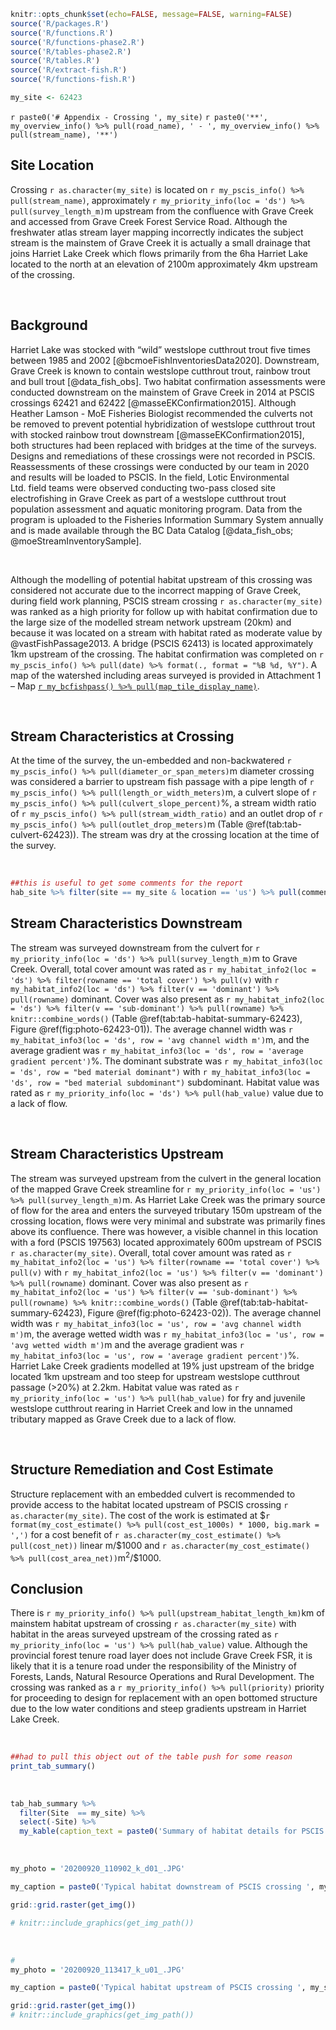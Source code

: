 
```r
knitr::opts_chunk$set(echo=FALSE, message=FALSE, warning=FALSE)
source('R/packages.R')
source('R/functions.R')
source('R/functions-phase2.R')
source('R/tables-phase2.R')
source('R/tables.R')
source('R/extract-fish.R')
source('R/functions-fish.R')


```



```r
my_site <- 62423
```


`r paste0('# Appendix - Crossing ', my_site)`{-} 
`r paste0('**', my_overview_info() %>% pull(road_name), ' - ', my_overview_info() %>% pull(stream_name), '**')`


## Site Location {-}

Crossing `r as.character(my_site)` is located on `r my_pscis_info() %>% pull(stream_name)`, approximately `r my_priority_info(loc = 'ds') %>% pull(survey_length_m)`m upstream from the confluence with Grave Creek and accessed from Grave Creek Forest Service Road.  Although the freshwater atlas stream layer mapping incorrectly indicates the subject stream is the mainstem of Grave Creek it is actually a small drainage that joins Harriet Lake Creek which flows primarily from the 6ha Harriet Lake located to the north at an elevation of 2100m approximately 4km upstream of the crossing.

<br>

## Background {-}

Harriet Lake was stocked with "wild" westslope cutthrout trout five times between 1985 and 2002 [@bcmoeFishInventoriesData2020].  Downstream, Grave Creek is known to contain westslope cutthrout trout, rainbow trout and bull trout [@data_fish_obs]. Two habitat confirmation assessments were conducted downstream on the mainstem of Grave Creek in 2014 at PSCIS crossings 62421 and 62422 [@masseEKConfirmation2015]. Although Heather Lamson - MoE Fisheries Biologist recommended the culverts not be removed to prevent potential hybridization of westslope cutthrout trout with stocked rainbow trout downstream [@masseEKConfirmation2015], both structures had been replaced with bridges at the time of the surveys. Designs and remediations of these crossings were not recorded in PSCIS. Reassessments of these crossings were conducted by our team in 2020 and results will be loaded to PSCIS. In the field, Lotic Environmental Ltd. field teams were observed conducting two-pass closed site electrofishing in Grave Creek as part of a westslope cutthrout trout population assessment and aquatic monitoring program. Data from the program is uploaded to the Fisheries Information Summary System annually and is made available through the BC Data Catalog [@data_fish_obs; @moeStreamInventorySample].

<br>

 
Although the modelling of potential habitat upstream of this crossing was considered not accurate due to the incorrect mapping of Grave Creek, during field work planning, PSCIS stream crossing `r as.character(my_site)` was ranked as a high priority for follow up with habitat confirmation due to the large size of the modelled stream network upstream (20km) and because it was located on a stream with habitat rated as moderate value by @vastFishPassage2013. A bridge (PSCIS 62413) is located approximately 1km upstream of the crossing. The habitat confirmation was completed on `r my_pscis_info() %>% pull(date) %>% format(., format = "%B %d, %Y")`.  A map of the watershed including areas surveyed is provided in Attachment 1 – Map [`r my_bcfishpass() %>% pull(map_tile_display_name)`](`r my_mapsheet()`).

<br>


## Stream Characteristics at Crossing {-}

At the time of the survey, the un-embedded and non-backwatered `r my_pscis_info() %>% pull(diameter_or_span_meters)`m diameter crossing was considered a barrier to upstream fish passage with a pipe length of `r my_pscis_info() %>% pull(length_or_width_meters)`m, a culvert slope of `r my_pscis_info() %>% pull(culvert_slope_percent)`%, a stream width ratio of `r my_pscis_info() %>% pull(stream_width_ratio)` and an outlet drop of `r my_pscis_info() %>% pull(outlet_drop_meters)`m (Table \@ref(tab:tab-culvert-62423)). The stream was dry at the crossing location at the time of the survey. 

<br>


```r
##this is useful to get some comments for the report
hab_site %>% filter(site == my_site & location == 'us') %>% pull(comments)

```
## Stream Characteristics Downstream {-}

The stream was surveyed downstream from the culvert for `r my_priority_info(loc = 'ds') %>% pull(survey_length_m)`m to Grave Creek. Overall, total cover amount was rated as `r my_habitat_info2(loc = 'ds') %>% filter(rowname == 'total cover') %>% pull(v)` with  `r my_habitat_info2(loc = 'ds') %>% filter(v == 'dominant') %>% pull(rowname)` dominant. Cover was also present as `r my_habitat_info2(loc = 'ds') %>% filter(v == 'sub-dominant') %>% pull(rowname) %>% knitr::combine_words()` (Table \@ref(tab:tab-habitat-summary-62423), Figure \@ref(fig:photo-62423-01)). The average channel width was `r my_habitat_info3(loc = 'ds', row = 'avg channel width m')`m, and the average gradient was `r my_habitat_info3(loc = 'ds', row = 'average gradient percent')`%.  The dominant substrate was `r my_habitat_info3(loc = 'ds', row = "bed material dominant")` with `r my_habitat_info3(loc = 'ds', row = "bed material subdominant")` subdominant. Habitat value was rated as `r my_priority_info(loc = 'ds') %>% pull(hab_value)` value due to a lack of flow.  

<br>

## Stream Characteristics Upstream {-}

The stream was surveyed upstream from the culvert in the general location of the mapped Grave Creek streamline for `r my_priority_info(loc = 'us') %>% pull(survey_length_m)`m. As Harriet Lake Creek was the primary source of flow for the area and enters the surveyed tributary 150m upstream of the crossing location, flows were very minimal and substrate was primarily fines above its confluence. There was however, a visible channel in this location with a ford (PSCIS 197563) located approximately 600m upstream of PSCIS `r as.character(my_site)`. Overall, total cover amount was rated as `r my_habitat_info2(loc = 'us') %>% filter(rowname == 'total cover') %>% pull(v)` with  `r my_habitat_info2(loc = 'us') %>% filter(v == 'dominant') %>% pull(rowname)` dominant. Cover was also present as `r my_habitat_info2(loc = 'us') %>% filter(v == 'sub-dominant') %>% pull(rowname) %>% knitr::combine_words()` (Table \@ref(tab:tab-habitat-summary-62423), Figure \@ref(fig:photo-62423-02)). The average channel width was `r my_habitat_info3(loc = 'us', row = 'avg channel width m')`m, the average wetted width was `r my_habitat_info3(loc = 'us', row = 'avg wetted width m')`m and the average gradient was `r my_habitat_info3(loc = 'us', row = 'average gradient percent')`%.  Harriet Lake Creek gradients modelled at 19% just upstream of the bridge located 1km upstream and too steep for upstream westslope cutthrout passage (>20%) at 2.2km. Habitat value was rated as `r my_priority_info(loc = 'us') %>% pull(hab_value)` for fry and juvenile westslope cutthrout rearing in Harriet Creek and low in the unnamed tributary mapped as Grave Creek due to a lack of flow. 


<br>

## Structure Remediation and Cost Estimate {-}

Structure replacement with an embedded culvert is recommended to provide access to the habitat located upstream of PSCIS crossing `r as.character(my_site)`.  The cost of the work is estimated at \$`r format(my_cost_estimate() %>% pull(cost_est_1000s) * 1000, big.mark = ',')` for a cost benefit of `r as.character(my_cost_estimate() %>% pull(cost_net))` linear m/\$1000 and `r as.character(my_cost_estimate() %>% pull(cost_area_net))`m^2^/\$1000.


## Conclusion {-}

There is `r my_priority_info() %>% pull(upstream_habitat_length_km)`km of mainstem habitat upstream of crossing `r as.character(my_site)` with habitat in the areas surveyed upstream of the crossing rated as `r my_priority_info(loc = 'us') %>% pull(hab_value)` value. Although the provincial forest tenure road layer does not include Grave Creek FSR, it is likely that it is a tenure road under the responsibility of the Ministry of Forests, Lands, Natural Resource Operations and Rural Development.  The crossing was ranked as a `r my_priority_info() %>% pull(priority)` priority for proceeding to design for replacement with an open bottomed structure due to the low water conditions and steep gradients upstream in Harriet Lake Creek.

<br>

```r
##had to pull this object out of the table push for some reason
print_tab_summary()

```

<br>

```r
tab_hab_summary %>% 
  filter(Site  == my_site) %>% 
  select(-Site) %>% 
  my_kable(caption_text = paste0('Summary of habitat details for PSCIS crossing ', my_site, '.'))

```


<br>

```r
my_photo = '20200920_110902_k_d01_.JPG'

my_caption = paste0('Typical habitat downstream of PSCIS crossing ', my_site, '.')

grid::grid.raster(get_img())

# knitr::include_graphics(get_img_path())
```

<br>

```r

# 
my_photo = '20200920_113417_k_u01_.JPG'

my_caption = paste0('Typical habitat upstream of PSCIS crossing ', my_site, '.')

grid::grid.raster(get_img())
# knitr::include_graphics(get_img_path())
```

